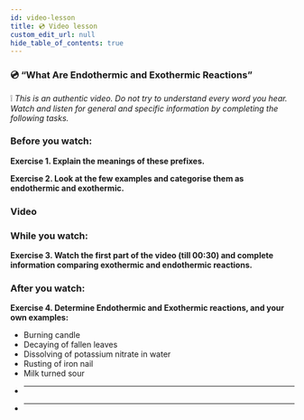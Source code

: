 ```yaml
---
id: video-lesson
title: 💿 Video lesson
custom_edit_url: null
hide_table_of_contents: true
---
```



### 💿 “What Are Endothermic and Exothermic Reactions”

❕ _This is an authentic video. Do not try to understand every word you hear. Watch and listen for general and specific information by completing the following tasks._

### Before you watch:

**Exercise 1. Explain the meanings of these prefixes.**

<Frame
  src='https://learningapps.org/watch?v=pn35pz5kk20'
  style={{
    width: '80%',
    height: '22vh',
    border: 'none',
  }}
/>

**Exercise 2. Look at the few examples and categorise them as endothermic and exothermic.**

<Frame
  src='https://learningapps.org/watch?v=pa2ssc6ua20'
  style={{
    width: '80%',
    height: '32vh',
    border: 'none',
  }}
/>

### Video

<ReactPlayer
  url='https://youtu.be/eJXL0IrbtqE'
  width='80%'
  height='492px'
  controls={true}
/>

### While you watch:

**Exercise 3. Watch the first part of the video (till 00:30) and complete information comparing exothermic and endothermic reactions.**

<Frame
  src='https://learningapps.org/watch?v=pfiyf3oyc20'
  style={{
    width: '80%',
    height: '62vh',
    border: 'none',
  }}
/>

### After you watch:

**Exercise 4. Determine Endothermic and Exothermic reactions, and your own examples:**

- Burning candle
- Decaying of fallen leaves
- Dissolving of potassium nitrate in water
- Rusting of iron nail
- Milk turned sour
- ***
- ***
